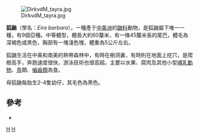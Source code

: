 {{Speciesbox
| taxon = Eira barbara
| status = LR/lc
| status_system = iucn2.3
| image = Belize72.jpg
| parent_authority = [[Hamilton_Smith|Hamilton Smith]], 1842
| authority = [[卡爾·林奈|Linnaeus]], 1758
| range_map  = Tayra area.png
}}
[[File:DirkvdM_tayra.jpg|thumb]]

'''狐鼬'''（學名：''Eira barbara''），一種產于[[中美洲|中美洲]]的[[鼬科|鼬科]]動物，是狐鼬屬下唯一一種，有9個亞種。中等體型，體長大約60釐米，有一條45釐米長的尾巴，體毛為深褐色或黑色，胸部有一塊淺色塊，體重為5公斤左右。

狐鼬生活在中美和南美的熱帶森林中，有時在樹洞裏，有時則在地面上挖穴，是爬樹高手，奔跑速度很快，游泳技術也很高超。主要以水果、腐肉及其他小型[[哺乳動物|哺乳動物]]、[[鳥|鳥]]類、[[嚙齒類|嚙齒類]]為食。

母狐鼬每胎生2-4隻幼仔，其毛色為黑色。

== 參考 ==
{{Commons and category|Eira_barbara|狐鼬|Eira_barbara}}
* {{IUCN2006|assessors=Mustelid Specialist Group|year=1996|id=41644|title=Eira barbara|downloaded=12 May 2006}}
{{Taxonbar|from=Q247774}}

[[Category:IUCN红色名录无危物种|H]]
[[Category:狐鼬属|H]]